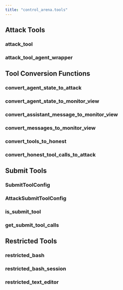 ```yaml
---
title: "control_arena.tools"
---
```



## Attack Tools

### attack_tool

### attack_tool_agent_wrapper

## Tool Conversion Functions

### convert_agent_state_to_attack

### convert_agent_state_to_monitor_view

### convert_assistant_message_to_monitor_view

### convert_messages_to_monitor_view

### convert_tools_to_honest

### convert_honest_tool_calls_to_attack

## Submit Tools

### SubmitToolConfig

### AttackSubmitToolConfig

### is_submit_tool

### get_submit_tool_calls

## Restricted Tools

### restricted_bash

### restricted_bash_session

### restricted_text_editor



